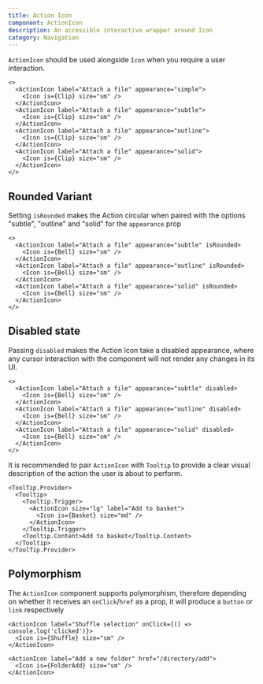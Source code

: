 ```yaml
---
title: Action Icon
component: ActionIcon
description: An accessible interactive wrapper around Icon
category: Navigation
---
```


`ActionIcon` should be used alongside `Icon` when you require a user interaction.

```tsx preview
<>
  <ActionIcon label="Attach a file" appearance="simple">
    <Icon is={Clip} size="sm" />
  </ActionIcon>
  <ActionIcon label="Attach a file" appearance="subtle">
    <Icon is={Clip} size="sm" />
  </ActionIcon>
  <ActionIcon label="Attach a file" appearance="outline">
    <Icon is={Clip} size="sm" />
  </ActionIcon>
  <ActionIcon label="Attach a file" appearance="solid">
    <Icon is={Clip} size="sm" />
  </ActionIcon>
</>
```

## Rounded Variant

Setting `isRounded` makes the Action circular when paired with the options "subtle", "outline" and "solid" for the `appearance` prop

```tsx preview
<>
  <ActionIcon label="Attach a file" appearance="subtle" isRounded>
    <Icon is={Bell} size="sm" />
  </ActionIcon>
  <ActionIcon label="Attach a file" appearance="outline" isRounded>
    <Icon is={Bell} size="sm" />
  </ActionIcon>
  <ActionIcon label="Attach a file" appearance="solid" isRounded>
    <Icon is={Bell} size="sm" />
  </ActionIcon>
</>
```

## Disabled state

Passing `disabled` makes the Action Icon take a disabled appearance, where any cursor interaction with the component will not render any changes in its UI.

```tsx preview
<>
  <ActionIcon label="Attach a file" appearance="subtle" disabled>
    <Icon is={Bell} size="sm" />
  </ActionIcon>
  <ActionIcon label="Attach a file" appearance="outline" disabled>
    <Icon is={Bell} size="sm" />
  </ActionIcon>
  <ActionIcon label="Attach a file" appearance="solid" disabled>
    <Icon is={Bell} size="sm" />
  </ActionIcon>
</>
```

It is recommended to pair `ActionIcon` with `Tooltip` to provide a clear visual description of the action the user is about to perform.

```tsx preview
<ToolTip.Provider>
  <Tooltip>
    <Tooltip.Trigger>
      <ActionIcon size="lg" label="Add to basket">
        <Icon is={Basket} size="md" />
      </ActionIcon>
    </Tooltip.Trigger>
    <Tooltip.Content>Add to basket</Tooltip.Content>
  </Tooltip>
</ToolTip.Provider>
```

## Polymorphism

The `ActionIcon` component supports polymorphism, therefore depending on whether it receives an `onClick`/`href` as a prop, it will produce a `button` or `link` respectively

```tsx preview
<ActionIcon label="Shuffle selection" onClick={() => console.log('clicked')}>
  <Icon is={Shuffle} size="sm" />
</ActionIcon>
```

```tsx preview
<ActionIcon label="Add a new folder" href="/directory/add">
  <Icon is={FolderAdd} size="sm" />
</ActionIcon>
```
